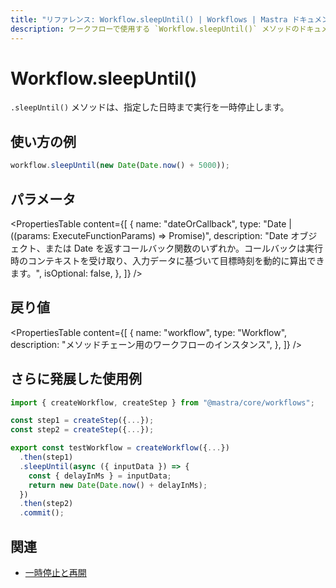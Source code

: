 ```yaml
---
title: "リファレンス: Workflow.sleepUntil() | Workflows | Mastra ドキュメント"
description: ワークフローで使用する `Workflow.sleepUntil()` メソッドのドキュメント。指定した日時まで実行を一時停止します。
---
```


# Workflow.sleepUntil()

`.sleepUntil()` メソッドは、指定した日時まで実行を一時停止します。

## 使い方の例

```typescript copy
workflow.sleepUntil(new Date(Date.now() + 5000));
```


## パラメータ

<PropertiesTable
  content={[
    {
      name: "dateOrCallback",
      type: "Date | ((params: ExecuteFunctionParams) => Promise<Date>)",
      description:
        "Date オブジェクト、または Date を返すコールバック関数のいずれか。コールバックは実行時のコンテキストを受け取り、入力データに基づいて目標時刻を動的に算出できます。",
      isOptional: false,
    },
  ]}
/>

## 戻り値

<PropertiesTable
  content={[
    {
      name: "workflow",
      type: "Workflow",
      description: "メソッドチェーン用のワークフローのインスタンス",
    },
  ]}
/>

## さらに発展した使用例

```typescript showLineNumbers copy
import { createWorkflow, createStep } from "@mastra/core/workflows";

const step1 = createStep({...});
const step2 = createStep({...});

export const testWorkflow = createWorkflow({...})
  .then(step1)
  .sleepUntil(async ({ inputData }) => {
    const { delayInMs } = inputData;
    return new Date(Date.now() + delayInMs);
  })
  .then(step2)
  .commit();
```


## 関連

- [一時停止と再開](/docs/workflows/suspend-and-resume#sleep--events)